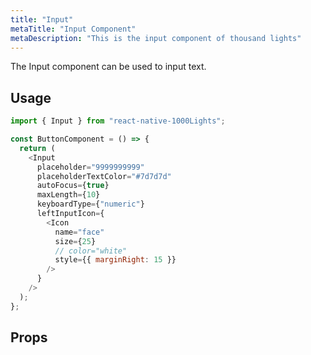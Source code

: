 ```yaml
---
title: "Input"
metaTitle: "Input Component"
metaDescription: "This is the input component of thousand lights"
---
```



The Input component can be used to input text.

<Images src={inputsImg} />

## Usage

```javascript
import { Input } from "react-native-1000Lights";

const ButtonComponent = () => {
  return (
    <Input
      placeholder="9999999999"
      placeholderTextColor="#7d7d7d"
      autoFocus={true}
      maxLength={10}
      keyboardType={"numeric"}
      leftInputIcon={
        <Icon
          name="face"
          size={25}
          // color="white"
          style={{ marginRight: 15 }}
        />
      }
    />
  );
};
```

## Props

<Table data={cardData.input} />

<br />

<!-- ## Live Editing example

```javascript react-live=true
<button className={"btn btn-default"}>Change my text</button>
``` -->
